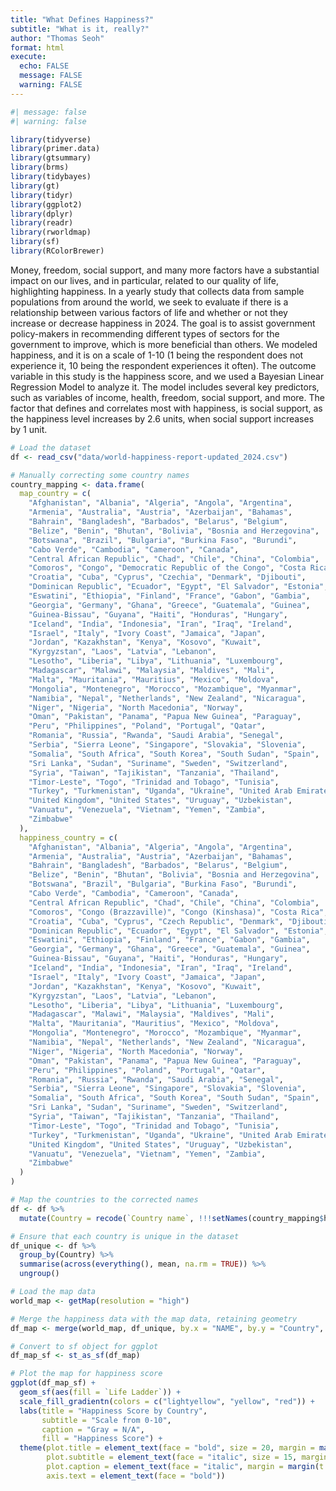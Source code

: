 ```yaml
---
title: "What Defines Happiness?"
subtitle: "What is it, really?"
author: "Thomas Seoh"
format: html
execute:
  echo: FALSE
  message: FALSE
  warning: FALSE
---
```


```r
#| message: false
#| warning: false

library(tidyverse)
library(primer.data)
library(gtsummary)
library(brms)
library(tidybayes)
library(gt)
library(tidyr)
library(ggplot2)
library(dplyr)
library(readr)
library(rworldmap)
library(sf)
library(RColorBrewer)
```

Money, freedom, social support, and many more factors have a substantial impact on our lives, and in particular, related to our quality of life, highlighting happiness. In a yearly study that collects data from sample populations from around the world, we seek to evaluate if there is a relationship between various factors of life and whether or not they increase or decrease happiness in 2024. The goal is to assist government policy-makers in recommending different types of sectors for the government to improve, which is more beneficial than others. We modeled happiness, and it is on a scale of 1-10 (1 being the respondent does not experience it, 10 being the respondent experiences it often). The outcome variable in this study is the happiness score, and we used a Bayesian Linear Regression Model to analyze it. The model includes several key predictors, such as variables of income, health, freedom, social support, and more. The factor that defines and correlates most with happiness, is social support, as the happiness level increases by 2.6 units, when social support increases by 1 unit.

```r

# Load the dataset
df <- read_csv("data/world-happiness-report-updated_2024.csv")

# Manually correcting some country names
country_mapping <- data.frame(
  map_country = c(
    "Afghanistan", "Albania", "Algeria", "Angola", "Argentina", 
    "Armenia", "Australia", "Austria", "Azerbaijan", "Bahamas", 
    "Bahrain", "Bangladesh", "Barbados", "Belarus", "Belgium", 
    "Belize", "Benin", "Bhutan", "Bolivia", "Bosnia and Herzegovina", 
    "Botswana", "Brazil", "Bulgaria", "Burkina Faso", "Burundi", 
    "Cabo Verde", "Cambodia", "Cameroon", "Canada", 
    "Central African Republic", "Chad", "Chile", "China", "Colombia", 
    "Comoros", "Congo", "Democratic Republic of the Congo", "Costa Rica", 
    "Croatia", "Cuba", "Cyprus", "Czechia", "Denmark", "Djibouti", 
    "Dominican Republic", "Ecuador", "Egypt", "El Salvador", "Estonia", 
    "Eswatini", "Ethiopia", "Finland", "France", "Gabon", "Gambia", 
    "Georgia", "Germany", "Ghana", "Greece", "Guatemala", "Guinea", 
    "Guinea-Bissau", "Guyana", "Haiti", "Honduras", "Hungary", 
    "Iceland", "India", "Indonesia", "Iran", "Iraq", "Ireland", 
    "Israel", "Italy", "Ivory Coast", "Jamaica", "Japan", 
    "Jordan", "Kazakhstan", "Kenya", "Kosovo", "Kuwait", 
    "Kyrgyzstan", "Laos", "Latvia", "Lebanon", 
    "Lesotho", "Liberia", "Libya", "Lithuania", "Luxembourg", 
    "Madagascar", "Malawi", "Malaysia", "Maldives", "Mali", 
    "Malta", "Mauritania", "Mauritius", "Mexico", "Moldova", 
    "Mongolia", "Montenegro", "Morocco", "Mozambique", "Myanmar", 
    "Namibia", "Nepal", "Netherlands", "New Zealand", "Nicaragua", 
    "Niger", "Nigeria", "North Macedonia", "Norway", 
    "Oman", "Pakistan", "Panama", "Papua New Guinea", "Paraguay", 
    "Peru", "Philippines", "Poland", "Portugal", "Qatar", 
    "Romania", "Russia", "Rwanda", "Saudi Arabia", "Senegal", 
    "Serbia", "Sierra Leone", "Singapore", "Slovakia", "Slovenia", 
    "Somalia", "South Africa", "South Korea", "South Sudan", "Spain", 
    "Sri Lanka", "Sudan", "Suriname", "Sweden", "Switzerland", 
    "Syria", "Taiwan", "Tajikistan", "Tanzania", "Thailand", 
    "Timor-Leste", "Togo", "Trinidad and Tobago", "Tunisia", 
    "Turkey", "Turkmenistan", "Uganda", "Ukraine", "United Arab Emirates", 
    "United Kingdom", "United States", "Uruguay", "Uzbekistan", 
    "Vanuatu", "Venezuela", "Vietnam", "Yemen", "Zambia", 
    "Zimbabwe"
  ),
  happiness_country = c(
    "Afghanistan", "Albania", "Algeria", "Angola", "Argentina", 
    "Armenia", "Australia", "Austria", "Azerbaijan", "Bahamas", 
    "Bahrain", "Bangladesh", "Barbados", "Belarus", "Belgium", 
    "Belize", "Benin", "Bhutan", "Bolivia", "Bosnia and Herzegovina", 
    "Botswana", "Brazil", "Bulgaria", "Burkina Faso", "Burundi", 
    "Cabo Verde", "Cambodia", "Cameroon", "Canada", 
    "Central African Republic", "Chad", "Chile", "China", "Colombia", 
    "Comoros", "Congo (Brazzaville)", "Congo (Kinshasa)", "Costa Rica", 
    "Croatia", "Cuba", "Cyprus", "Czech Republic", "Denmark", "Djibouti", 
    "Dominican Republic", "Ecuador", "Egypt", "El Salvador", "Estonia", 
    "Eswatini", "Ethiopia", "Finland", "France", "Gabon", "Gambia", 
    "Georgia", "Germany", "Ghana", "Greece", "Guatemala", "Guinea", 
    "Guinea-Bissau", "Guyana", "Haiti", "Honduras", "Hungary", 
    "Iceland", "India", "Indonesia", "Iran", "Iraq", "Ireland", 
    "Israel", "Italy", "Ivory Coast", "Jamaica", "Japan", 
    "Jordan", "Kazakhstan", "Kenya", "Kosovo", "Kuwait", 
    "Kyrgyzstan", "Laos", "Latvia", "Lebanon", 
    "Lesotho", "Liberia", "Libya", "Lithuania", "Luxembourg", 
    "Madagascar", "Malawi", "Malaysia", "Maldives", "Mali", 
    "Malta", "Mauritania", "Mauritius", "Mexico", "Moldova", 
    "Mongolia", "Montenegro", "Morocco", "Mozambique", "Myanmar", 
    "Namibia", "Nepal", "Netherlands", "New Zealand", "Nicaragua", 
    "Niger", "Nigeria", "North Macedonia", "Norway", 
    "Oman", "Pakistan", "Panama", "Papua New Guinea", "Paraguay", 
    "Peru", "Philippines", "Poland", "Portugal", "Qatar", 
    "Romania", "Russia", "Rwanda", "Saudi Arabia", "Senegal", 
    "Serbia", "Sierra Leone", "Singapore", "Slovakia", "Slovenia", 
    "Somalia", "South Africa", "South Korea", "South Sudan", "Spain", 
    "Sri Lanka", "Sudan", "Suriname", "Sweden", "Switzerland", 
    "Syria", "Taiwan", "Tajikistan", "Tanzania", "Thailand", 
    "Timor-Leste", "Togo", "Trinidad and Tobago", "Tunisia", 
    "Turkey", "Turkmenistan", "Uganda", "Ukraine", "United Arab Emirates", 
    "United Kingdom", "United States", "Uruguay", "Uzbekistan", 
    "Vanuatu", "Venezuela", "Vietnam", "Yemen", "Zambia", 
    "Zimbabwe"
  )
)

# Map the countries to the corrected names
df <- df %>%
  mutate(Country = recode(`Country name`, !!!setNames(country_mapping$happiness_country, country_mapping$map_country)))

# Ensure that each country is unique in the dataset
df_unique <- df %>%
  group_by(Country) %>%
  summarise(across(everything(), mean, na.rm = TRUE)) %>%
  ungroup()

# Load the map data
world_map <- getMap(resolution = "high")

# Merge the happiness data with the map data, retaining geometry
df_map <- merge(world_map, df_unique, by.x = "NAME", by.y = "Country", all.x = TRUE)

# Convert to sf object for ggplot
df_map_sf <- st_as_sf(df_map)

# Plot the map for happiness score
ggplot(df_map_sf) +
  geom_sf(aes(fill = `Life Ladder`)) +
  scale_fill_gradientn(colors = c("lightyellow", "yellow", "red")) +
  labs(title = "Happiness Score by Country",
       subtitle = "Scale from 0-10",
       caption = "Gray = N/A",
       fill = "Happiness Score") +
  theme(plot.title = element_text(face = "bold", size = 20, margin = margin(b=5)), 
        plot.subtitle = element_text(face = "italic", size = 15, margin = margin(b = 10)), 
        plot.caption = element_text(face = "italic", margin = margin(t = 5)),
        axis.text = element_text(face = "bold"))
```



